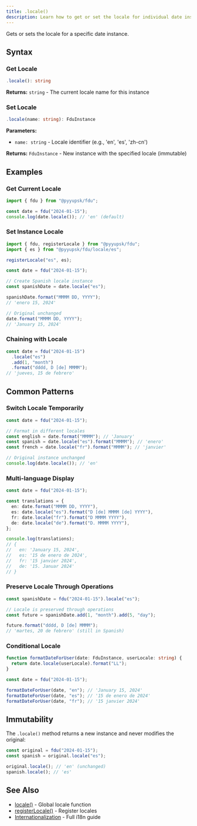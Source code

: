 ```yaml
---
title: .locale()
description: Learn how to get or set the locale for individual date instances using the immutable .locale() method. Switch between languages temporarily, create multi-language displays, preserve locale through operations, and implement conditional locale formatting with comprehensive chaining examples.
---
```


Gets or sets the locale for a specific date instance.

## Syntax

### Get Locale

```typescript
.locale(): string
```

**Returns:** `string` - The current locale name for this instance

### Set Locale

```typescript
.locale(name: string): FduInstance
```

**Parameters:**

- `name: string` - Locale identifier (e.g., 'en', 'es', 'zh-cn')

**Returns:** `FduInstance` - New instance with the specified locale (immutable)

## Examples

### Get Current Locale

```typescript
import { fdu } from "@pyyupsk/fdu";

const date = fdu("2024-01-15");
console.log(date.locale()); // 'en' (default)
```

### Set Instance Locale

```typescript
import { fdu, registerLocale } from "@pyyupsk/fdu";
import { es } from "@pyyupsk/fdu/locale/es";

registerLocale("es", es);

const date = fdu("2024-01-15");

// Create Spanish locale instance
const spanishDate = date.locale("es");

spanishDate.format("MMMM DD, YYYY");
// 'enero 15, 2024'

// Original unchanged
date.format("MMMM DD, YYYY");
// 'January 15, 2024'
```

### Chaining with Locale

```typescript
const date = fdu("2024-01-15")
  .locale("es")
  .add(1, "month")
  .format("dddd, D [de] MMMM");
// 'jueves, 15 de febrero'
```

## Common Patterns

### Switch Locale Temporarily

```typescript
const date = fdu("2024-01-15");

// Format in different locales
const english = date.format("MMMM"); // 'January'
const spanish = date.locale("es").format("MMMM"); // 'enero'
const french = date.locale("fr").format("MMMM"); // 'janvier'

// Original instance unchanged
console.log(date.locale()); // 'en'
```

### Multi-language Display

```typescript
const date = fdu("2024-01-15");

const translations = {
  en: date.format("MMMM DD, YYYY"),
  es: date.locale("es").format("D [de] MMMM [de] YYYY"),
  fr: date.locale("fr").format("D MMMM YYYY"),
  de: date.locale("de").format("D. MMMM YYYY"),
};

console.log(translations);
// {
//   en: 'January 15, 2024',
//   es: '15 de enero de 2024',
//   fr: '15 janvier 2024',
//   de: '15. Januar 2024'
// }
```

### Preserve Locale Through Operations

```typescript
const spanishDate = fdu("2024-01-15").locale("es");

// Locale is preserved through operations
const future = spanishDate.add(1, "month").add(5, "day");

future.format("dddd, D [de] MMMM");
// 'martes, 20 de febrero' (still in Spanish)
```

### Conditional Locale

```typescript
function formatDateForUser(date: FduInstance, userLocale: string) {
  return date.locale(userLocale).format("LL");
}

const date = fdu("2024-01-15");

formatDateForUser(date, "en"); // 'January 15, 2024'
formatDateForUser(date, "es"); // '15 de enero de 2024'
formatDateForUser(date, "fr"); // '15 janvier 2024'
```

## Immutability

The `.locale()` method returns a new instance and never modifies the original:

```typescript
const original = fdu("2024-01-15");
const spanish = original.locale("es");

original.locale(); // 'en' (unchanged)
spanish.locale(); // 'es'
```

## See Also

- [locale()](/docs/api/locale/global) - Global locale function
- [registerLocale()](/docs/api/locale/register-locale) - Register locales
- [Internationalization](/docs/guides/i18n) - Full i18n guide

